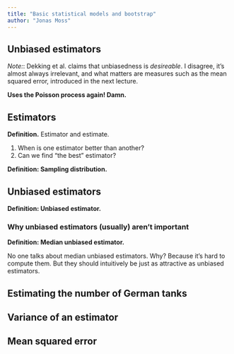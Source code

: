 ```yaml
---
title: "Basic statistical models and bootstrap"
author: "Jonas Moss"
---
```


## Unbiased estimators

*Note:*: Dekking et al. claims that unbiasedness is *desireable*. I disagree, it's almost always irrelevant, and what matters are measures such as the mean squared error, introduced in the next lecture.

**Uses the Poisson process again! Damn.**

## Estimators
**Definition.** Estimator and estimate.

1. When is one estimator better than another?
2. Can we find "the best" estimator?

**Definition: Sampling distribution.**

## Unbiased estimators
**Definition: Unbiased estimator.**

### Why unbiased estimators (usually) aren't important

**Definition: Median unbiased estimator.**

No one talks about median unbiased estimators. Why? Because it's hard to compute them. But they should intuitively be just as attractive as unbiased estimators.

## Estimating the number of German tanks

## Variance of an estimator

## Mean squared error